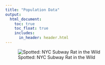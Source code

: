 ```yaml
---
title: "Population Data"
output: 
  html_document:
    toc: true
    toc_float: true
    includes:
      in_header: header.html
---
```


![Spotted: NYC Subway Rat in the Wild](images/rat.jpeg)

